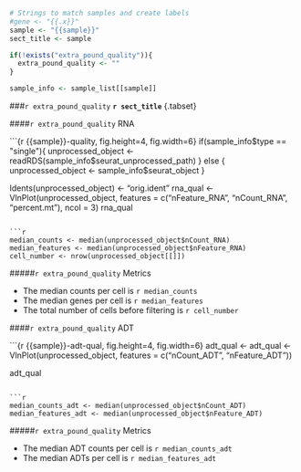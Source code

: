 ```r

# Strings to match samples and create labels
#gene <- "{{.x}}"
sample <- "{{sample}}"
sect_title <- sample

if(!exists("extra_pound_quality")){
  extra_pound_quality <- ""
}

sample_info <- sample_list[[sample]]

```

###`r extra_pound_quality` **`r sect_title`** {.tabset}

####`r extra_pound_quality` RNA

```{r {{sample}}-quality, fig.height=4, fig.width=6}
if(sample_info$type == "single"){
  unprocessed_object <- readRDS(sample_info$seurat_unprocessed_path)
} else {
  unprocessed_object <- sample_info$seurat_object
}

Idents(unprocessed_object) <- "orig.ident"
rna_qual <- VlnPlot(unprocessed_object,
                    features = c("nFeature_RNA", "nCount_RNA", "percent.mt"),
                    ncol = 3)
rna_qual
```

```r
median_counts <- median(unprocessed_object$nCount_RNA)
median_features <- median(unprocessed_object$nFeature_RNA)
cell_number <- nrow(unprocessed_object[[]])
```

#####`r extra_pound_quality` Metrics

* The median counts per cell is `r median_counts`
* The median genes per cell is `r median_features`
* The total number of cells before filtering is `r cell_number`

####`r extra_pound_quality` ADT

```{r {{sample}}-adt-qual, fig.height=4, fig.width=6}
adt_qual <-   adt_qual <- VlnPlot(unprocessed_object,
                                  features = c("nCount_ADT", "nFeature_ADT"))

adt_qual
```

```r
median_counts_adt <- median(unprocessed_object$nCount_ADT)
median_features_adt <- median(unprocessed_object$nFeature_ADT)
```

#####`r extra_pound_quality` Metrics

* The median ADT counts per cell is `r median_counts_adt`
* The median ADTs per cell is `r median_features_adt`
